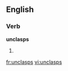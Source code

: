 ==English==

===Verb===
'''unclasps'''

# {{third-person singular of|[[unclasp]]}}

[[fr:unclasps]]
[[vi:unclasps]]